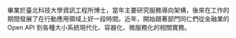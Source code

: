 畢業於臺北科技大學資訊工程所博士，當年主要研究服務導向架構，後來在工作的期間發展了在行動應用領域上好一段時間。近年，開始跟著部門同仁們從金融業的 Open API 到各種大小系統現代化、容器化、微服務化的相關實務。
